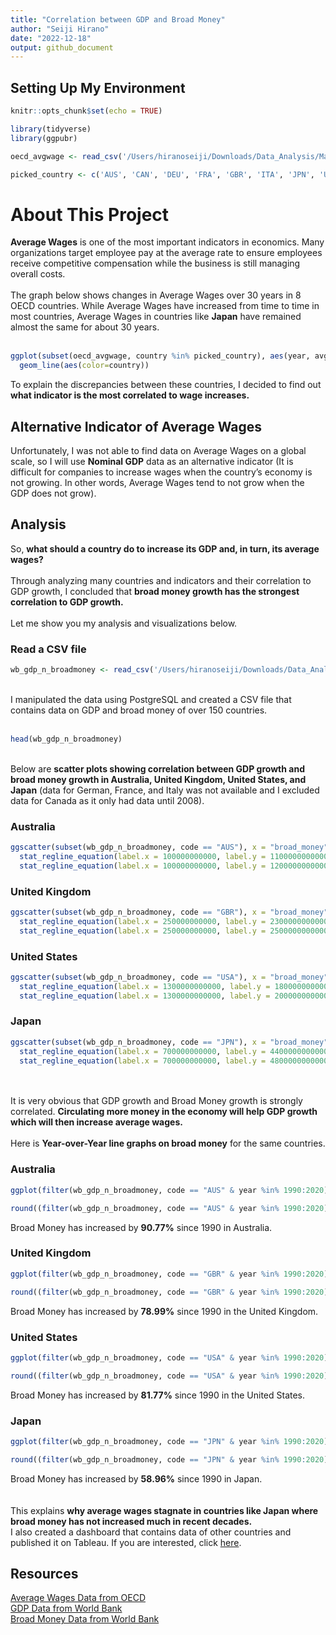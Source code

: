 ```yaml
---
title: "Correlation between GDP and Broad Money"
author: "Seiji Hirano"
date: "2022-12-18"
output: github_document
---
```


## Setting Up My Environment
```r
knitr::opts_chunk$set(echo = TRUE)
```
```r
library(tidyverse)
library(ggpubr)

oecd_avgwage <- read_csv('/Users/hiranoseiji/Downloads/Data_Analysis/Macro_Economic_Wage_Analysis/oecd_avgwage.csv')

picked_country <- c('AUS', 'CAN', 'DEU', 'FRA', 'GBR', 'ITA', 'JPN', 'USA')
```

# About This Project
**Average Wages** is one of the most important indicators in economics. Many organizations target employee pay at the average rate to ensure employees receive competitive compensation while the business is still managing overall costs. 
<br>
<br>
The graph below shows changes in Average Wages over 30 years in 8 OECD countries. While Average Wages have increased from time to time in most countries, Average Wages in countries like **Japan** have remained almost the same for about 30 years.
<br>
<br>
```r
ggplot(subset(oecd_avgwage, country %in% picked_country), aes(year, avg_wage)) +
  geom_line(aes(color=country))
```

To explain the discrepancies between these countries, I decided to find out **what indicator is the most correlated to wage increases.**


## Alternative Indicator of Average Wages
Unfortunately, I was not able to find data on Average Wages on a global scale, so I will use **Nominal GDP** data as an alternative indicator (It is difficult for companies to increase wages when the country's economy is not growing. In other words, Average Wages tend to not grow when the GDP does not grow).

## Analysis
So, **what should a country do to increase its GDP and, in turn, its average wages?** 
<br>
<br>
Through analyzing many countries and indicators and their correlation to GDP growth, I concluded that **broad money growth has the strongest correlation to GDP growth.** 
<br>
<br>
Let me show you my analysis and visualizations below.

### Read a CSV file
```r
wb_gdp_n_broadmoney <- read_csv('/Users/hiranoseiji/Downloads/Data_Analysis/Macro_Economic_Wage_Analysis/worldbank_gdp_n_broadmoney.csv')
```
<br>
I manipulated the data using PostgreSQL and created a CSV file that contains data on GDP and broad money of over 150 countries. 
<br>
<br>
```r
head(wb_gdp_n_broadmoney)
```
<br>
Below are **scatter plots showing correlation between GDP growth and broad money growth in Australia, United Kingdom, United States, and Japan** (data for German, France, and Italy was not available and I excluded data for Canada as it only had data until 2008).

### Australia
```r
ggscatter(subset(wb_gdp_n_broadmoney, code == "AUS"), x = "broad_money", y = "gdp", add = "reg.line") +
  stat_regline_equation(label.x = 100000000000, label.y = 1100000000000,  aes(label = ..rr.label..)) +
  stat_regline_equation(label.x = 100000000000, label.y = 1200000000000,  aes(label = ..eq.label..))
```

### United Kingdom
```r
ggscatter(subset(wb_gdp_n_broadmoney, code == "GBR"), x = "broad_money", y = "gdp", add = "reg.line") +
  stat_regline_equation(label.x = 250000000000, label.y = 2300000000000,  aes(label = ..rr.label..)) +
  stat_regline_equation(label.x = 250000000000, label.y = 2500000000000,  aes(label = ..eq.label..))
```

### United States
```r
ggscatter(subset(wb_gdp_n_broadmoney, code == "USA"), x = "broad_money", y = "gdp", add = "reg.line") +
  stat_regline_equation(label.x = 1300000000000, label.y = 18000000000000,  aes(label = ..rr.label..)) +
  stat_regline_equation(label.x = 1300000000000, label.y = 20000000000000,  aes(label = ..eq.label..))
```

### Japan
```r
ggscatter(subset(wb_gdp_n_broadmoney, code == "JPN"), x = "broad_money", y = "gdp", add = "reg.line") +
  stat_regline_equation(label.x = 700000000000, label.y = 4400000000000,  aes(label = ..rr.label..)) +
  stat_regline_equation(label.x = 700000000000, label.y = 4800000000000,  aes(label = ..eq.label..))
```
<br>
<br>
It is very obvious that GDP growth and Broad Money growth is strongly correlated. **Circulating more money in the economy will help GDP growth which will then increase average wages.**
<br>
<br>
Here is **Year-over-Year line graphs on broad money** for the same countries.

### Australia
```r
ggplot(filter(wb_gdp_n_broadmoney, code == "AUS" & year %in% 1990:2020), aes(year, broad_money)) + geom_line()
```
```r
round((filter(wb_gdp_n_broadmoney, code == "AUS" & year %in% 1990:2020)$broad_money[31] - filter(wb_gdp_n_broadmoney, code == "AUS" & year %in% 1990:2020)$broad_money[1])/filter(wb_gdp_n_broadmoney, code == "AUS" & year %in% 1990:2020)$broad_money[31]*100, digits = 2)
```
Broad Money has increased by **90.77%** since 1990 in Australia.

### United Kingdom
```r
ggplot(filter(wb_gdp_n_broadmoney, code == "GBR" & year %in% 1990:2020), aes(year, broad_money)) + geom_line()
```
```r
round((filter(wb_gdp_n_broadmoney, code == "GBR" & year %in% 1990:2020)$broad_money[31] - filter(wb_gdp_n_broadmoney, code == "GBR" & year %in% 1990:2020)$broad_money[1])/filter(wb_gdp_n_broadmoney, code == "GBR" & year %in% 1990:2020)$broad_money[31]*100, digits = 2)
```
Broad Money has increased by **78.99%** since 1990 in the United Kingdom.

### United States
```r
ggplot(filter(wb_gdp_n_broadmoney, code == "USA" & year %in% 1990:2020), aes(year, broad_money)) + geom_line()
```
```r
round((filter(wb_gdp_n_broadmoney, code == "USA" & year %in% 1990:2020)$broad_money[31] - filter(wb_gdp_n_broadmoney, code == "USA" & year %in% 1990:2020)$broad_money[1])/filter(wb_gdp_n_broadmoney, code == "USA" & year %in% 1990:2020)$broad_money[31]*100, digits = 2)
```
Broad Money has increased by **81.77%** since 1990 in the United States.

### Japan
```r
ggplot(filter(wb_gdp_n_broadmoney, code == "JPN" & year %in% 1990:2020), aes(year, broad_money)) + geom_line()
```
```r
round((filter(wb_gdp_n_broadmoney, code == "JPN" & year %in% 1990:2020)$broad_money[31] - filter(wb_gdp_n_broadmoney, code == "JPN" & year %in% 1990:2020)$broad_money[1])/filter(wb_gdp_n_broadmoney, code == "JPN" & year %in% 1990:2020)$broad_money[31]*100, digits = 2)
```
Broad Money has increased by **58.96%** since 1990 in Japan.
<br>
<br>
<br>
This explains **why average wages stagnate in countries like Japan where broad money has not increased much in recent decades.** 
<br>
I also created a dashboard that contains data of other countries and published it on Tableau. If you are interested, click [here](https://public.tableau.com/app/profile/seiji.hirano/viz/MostCorrelatedIndicatortoCountrysAverageWagesGrowth/Dashboard1).
<br>

## Resources
[Average Wages Data from OECD](https://data.oecd.org/earnwage/average-wages.htm)<br>
[GDP Data from World Bank](https://data.worldbank.org/indicator/NY.GDP.MKTP.CD)<br>
[Broad Money Data from World Bank](https://data.worldbank.org/indicator/FM.LBL.BMNY.GD.ZS)

